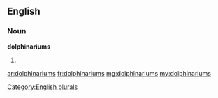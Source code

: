 ==English==

===Noun===
'''dolphinariums'''

# {{plural of|dolphinarium}}

[[Category:English plurals]]

[[ar:dolphinariums]]
[[fr:dolphinariums]]
[[mg:dolphinariums]]
[[my:dolphinariums]]